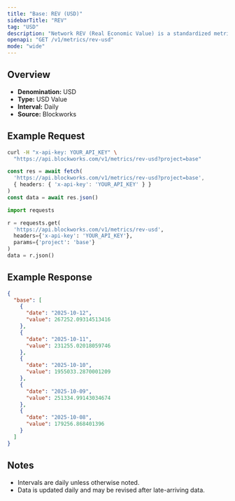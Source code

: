 ```yaml
---
title: "Base: REV (USD)"
sidebarTitle: "REV"
tag: "USD"
description: "Network REV (Real Economic Value) is a standardized metric that tracks blockchain value accrual generated by user activity. REV consists of both in-protocol transaction fees and out-of-protocol tips that users pay for transaction execution, so it measures the monetary demand to transact onchain."
openapi: "GET /v1/metrics/rev-usd"
mode: "wide"
---
```


## Overview

- **Denomination:** USD
- **Type:** USD Value
- **Interval:** Daily
- **Source:** Blockworks

## Example Request

<CodeGroup>

```bash cURL
curl -H "x-api-key: YOUR_API_KEY" \
  "https://api.blockworks.com/v1/metrics/rev-usd?project=base"
```

```typescript TypeScript
const res = await fetch(
  'https://api.blockworks.com/v1/metrics/rev-usd?project=base',
  { headers: { 'x-api-key': 'YOUR_API_KEY' } }
)
const data = await res.json()
```

```python Python
import requests

r = requests.get(
  'https://api.blockworks.com/v1/metrics/rev-usd',
  headers={'x-api-key': 'YOUR_API_KEY'},
  params={'project': 'base'}
)
data = r.json()
```

</CodeGroup>

## Example Response

```json
{
  "base": [
    {
      "date": "2025-10-12",
      "value": 267252.09314513416
    },
    {
      "date": "2025-10-11",
      "value": 231255.02018059746
    },
    {
      "date": "2025-10-10",
      "value": 1955033.2870001209
    },
    {
      "date": "2025-10-09",
      "value": 251334.99143034674
    },
    {
      "date": "2025-10-08",
      "value": 179256.868401396
    }
  ]
}
```

## Notes
- Intervals are daily unless otherwise noted.
- Data is updated daily and may be revised after late-arriving data.